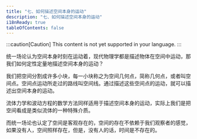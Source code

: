 ```yaml
---
title: "七、如何描述空间本身的运动"
description: "七、如何描述空间本身的运动"
i18nReady: true
tableOfContents: false
---
```



:::caution[Caution]
This content is not yet supported in your language.
:::


统一场论认为空间本身时刻在运动着，现代物理学都是描述物体在空间中运动，那我们如何定性定量地描述空间本身的运动？

我们把空间分割成许多小块，每一小块称之为空间几何点，简称几何点，或者叫空间点。空间点运动所走过的路线叫空间线。通过描述这些空间点的运动，就可以描述出空间本身的运动。

流体力学和波动方程的数学方法同样适用于描述空间本身的运动，实际上我们是把空间看成是类似流体的一种特殊介质。

而统一场论也认定了空间是客观存在的，空间的存在不依赖于我们观察者的感觉，如果没有人，空间照样存在，但是，没有人的话，时间是不存在的。
